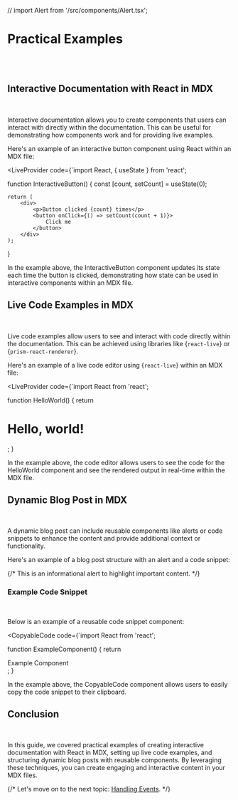 // import Alert from '/src/components/Alert.tsx';

# Practical Examples
<br/><br/>
## Interactive Documentation with React in MDX
<br/>

Interactive documentation allows you to create components that users can interact with directly within the documentation. This can be useful for demonstrating how components work and for providing live examples.

Here's an example of an interactive button component using React within an MDX file:

<LiveProvider code={`import React, { useState } from 'react';

function InteractiveButton() {
    const [count, setCount] = useState(0);

    return (
        <div>
            <p>Button clicked {count} times</p>
            <button onClick={() => setCount(count + 1)}>
                Click me
            </button>
        </div>
    );
}

  <LiveEditor />
  <LiveError />
  <LivePreview />
</LiveProvider>

In the example above, the <span className='highlight'>InteractiveButton</span> component updates its state each time the button is clicked, demonstrating how state can be used in interactive components within an MDX file.

## Live Code Examples in MDX
<br/>

Live code examples allow users to see and interact with code directly within the documentation. This can be achieved using libraries like <span className='highlight'>{`react-live`}</span> or <span className='highlight'>{`prism-react-renderer`}</span>.

Here's an example of a live code editor using <span className='highlight'>{`react-live`}</span> within an MDX file:

<LiveProvider code={`import React from 'react';

function HelloWorld() {
    return <h1>Hello, world!</h1>;
}

  <LiveEditor />
  <LiveError />
  <LivePreview />
</LiveProvider>

In the example above, the code editor allows users to see the code for the <span className='highlight'>HelloWorld</span> component and see the rendered output in real-time within the MDX file.

## Dynamic Blog Post in MDX
<br/>

A dynamic blog post can include reusable components like alerts or code snippets to enhance the content and provide additional context or functionality.

Here's an example of a blog post structure with an alert and a code snippet:

{/* <Alert type="info">
  This is an informational alert to highlight important content.
</Alert> */}

### Example Code Snippet
<br/>

Below is an example of a reusable code snippet component:

<CopyableCode code={`import React from 'react';

function ExampleComponent() {
    return <div>Example Component</div>;
}


In the example above, the <span className='highlight'>CopyableCode</span> component allows users to easily copy the code snippet to their clipboard.

## Conclusion
<br/>

In this guide, we covered practical examples of creating interactive documentation with React in MDX, setting up live code examples, and structuring dynamic blog posts with reusable components. By leveraging these techniques, you can create engaging and interactive content in your MDX files.

{/* <Alert type="info">
  Let's move on to the next topic: [Handling Events](/HandlingEvents).
</Alert> */}
<br/><br/>
